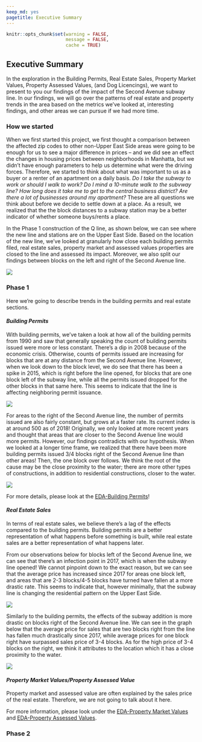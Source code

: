 ```yaml
---
keep_md: yes
pagetitle: Executive Summary
---
```

```r
knitr::opts_chunk$set(warning = FALSE,
                      message = FALSE, 
                      cache = TRUE)
```

## Executive Summary

In the exploration in the Building Permits, Real Estate Sales, Property Market Values, Property Assessed Values, (and Dog Licencings), we want to present to you our findings of the impact of the Second Avenue subway line. In our findings, we will go over the patterns of real estate and property trends in the area based on the metrics we've looked at, interesting findings, and other areas we can pursue if we had more time. 

### How we started

When we first started this project, we first thought a comparison between the affected zip codes to other non-Upper East Side areas were going to be enough for us to see a major difference in prices -- and we did see an effect the changes in housing prices between neighborhoods in Manhatta, but we didn't have enough parameters to help us determine what were the driving forces. Therefore, we started to think about what was important to us as a buyer or a renter of an apartment on a daily basis. *Do I take the subway to work or should I walk to work? Do I mind a 10-minute walk to the subvway line? How long does it take me to get to the central business district? Are there a lot of businesses around my apartment?* These are all questions we think about before we decide to settle down at a place. As a result, we realized that the the block distances to a subway station may be a better indicator of whether someone buys/rents a place. 

In the Phase 1 construction of the Q line, as shown below, we can see where the new line and stations are on the Upper East Side. Based on the location of the new line, we've looked at granularly how close each building permits filed, real estate sales, property market and assessed values properties are closed to the line and assessed its impact. Moreover, we also split our findings between blocks on the left and right of the Second Avenue line. 

![](images/blocksphase1.png)

### Phase 1 

Here we're going to describe trends in the building permits and real estate sections. 

#### *Building Permits*

With building permits, we've taken a look at how all of the building permits from 1990 and saw that generally speaking the count of building permits issued were more or less constant. There's a dip in 2008 because of the economic crisis. Otherwise, counts of permits issued are increasing for blocks that are at any distance from the Second Avenue line. However, when we look down to the block level, we do see that there has been a spike in 2015, which is right before the line opened, for blocks that are one block left of the subway line, while all the permits issued dropped for the other blocks in that same here. This seems to indicate that the line is affecting neighboring permit issuance. 

![](EDA-Building_Permits_files/figure-html/unnamed-chunk-3-1.png)

For areas to the right of the Second Avenue line, the number of permits issued are also fairly constant, but grows at a faster rate. Its current index is at around 500 as of 2018! Originally, we only looked at more recent years and thought that areas that are closer to the Second Avenue line would more permits. However, our findings contradicts with our hypothesis. When we looked at a longer time frame, we realized that there have been more building permits issued 3/4 blocks right of the Second Avenue line than other areas! Then, the one block over follows. We think the root of the cause may be the close proximity to the water; there are more other types of constructions, in addition to residential constructions, closer to the water. 

![](EDA-Building_Permits_files/figure-html/unnamed-chunk-5-1.png)

For more details, please look at the [EDA-Building Permits](./)!

#### *Real Estate Sales*

In terms of real estate sales, we believe there's a lag of the effects compared to the building permits. Building permits are a better representation of what happens before something is built, while real estate sales are a better representation of what happens later. 

From our observations below for blocks left of the Second Avenue line, we can see that there's an infection point in 2017, which is when the subway line opened! We cannot pinpoint down to the exact reason, but we can see that the average price has increased since 2017 for areas one block left, and areas that are 2-3 blocks/4-5 blocks have turned have fallen at a more drastic rate. This seems to indicate that, however minimally, that the subway line is changing the residential pattern on the Upper East Side. 

![](EDA-Real_State_Sales_files/figure-html/unnamed-chunk-5-1.png)

Similarly to the building permits, the effects of the subway addition is more drastic on blocks right of the Second Avenue line. We can see in the graph below that the average price for sales that are two blocks right from the line has fallen much drastically since 2017, while average prices for one block right have surpassed sales price of 3-4 blocks. As for the high price of 3-4 blocks on the right, we think it attributes to the location which it has a close proximity to the water. 

![](EDA-Real_State_Sales_files/figure-html/unnamed-chunk-7-1.png)

#### *Property Market Values/Property Assessed Value*

Property market and assessed value are often explained by the sales price of the real estate. Therefore, we are not going to talk about it here. 

For more information, please look under the [EDA-Property Market Values](./) and [EDA-Property Assessed Values](./). 

### Phase 2





